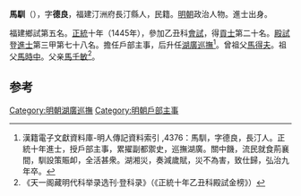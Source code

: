 '''馬馴'''（{{bd|1421年||1496年}}），字'''德良'''，福建汀洲府長汀縣人，民籍。[[明朝|明朝]]政治人物。進士出身。

福建鄉試第五名。[[正统_(年号)|正統]]十年（1445年），參加乙丑科[[會試|會試]]，得[[貢士|貢士]]第二十名。[[殿試|殿試]]登[[進士|進士]]第三甲第七十八名。擔任戶部主事，后升任[[湖廣巡撫|湖廣巡撫]]<ref>漢籍電子文獻資料庫-明人傳記資料索引 ,4376：馬馴，字德良，長汀人。正統十年進士，授戶部主事，累擢副都禦史，巡撫湖廣。關中饑，流民就食荊襄間，馴設策賑卹，全活甚衆。湖湘災，奏減歲賦，災不為害，致仕歸，弘治九年卒。</ref>。曾祖父[[馬得夫|馬得夫]]。祖父[[馬時中|馬時中]]。父亲[[馬壬敏|馬壬敏]]<ref>《天一阁藏明代科举录选刊·登科录》（《正統十年乙丑科殿試金榜》）</ref>。

==参考==
{{reflist}}
{{明朝人物小作品}}
{{正統十年乙丑科殿試金榜}}

[[Category:明朝湖廣巡撫|Category:明朝湖廣巡撫]]
[[Category:明朝戶部主事|Category:明朝戶部主事]]
